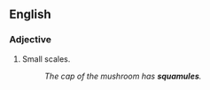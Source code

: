 ==English==

===Adjective===
{{en-adj}}

# {{context|botany|mycology}} Small scales.
#:''The cap of the mushroom has '''squamules'''.''